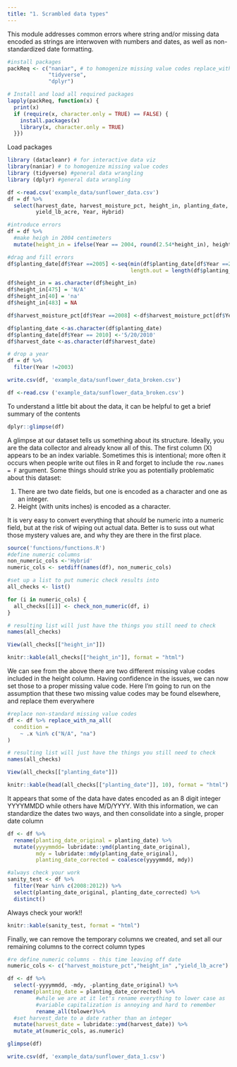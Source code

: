 ```yaml
---
title: "1. Scrambled data types"
---
```


This module addresses common errors where string and/or missing data encoded as strings are interwoven with numbers and dates, as well as non-standardized date formatting.

```r
#install packages
packReq <- c("naniar", # to homogenize missing value codes replace_with_na_all
             "tidyverse",
             "dplyr") 

# Install and load all required packages
lapply(packReq, function(x) {
  print(x)
  if (require(x, character.only = TRUE) == FALSE) {
    install.packages(x)
    library(x, character.only = TRUE)
  }})

```

Load packages

```r
library (datacleanr) # for interactive data viz
library(naniar) # to homogenize missing value codes
library (tidyverse) #general data wrangling
library (dplyr) #general data wrangling
```

```r
df <-read.csv('example_data/sunflower_data.csv')
df = df %>%
  select(harvest_date, harvest_moisture_pct, height_in, planting_date, 
         yield_lb_acre, Year, Hybrid)

#introduce errors
df = df %>% 
  #make heigh in 2004 centimeters
  mutate(height_in = ifelse(Year == 2004, round(2.54*height_in), height_in))

#drag and fill errors
df$planting_date[df$Year ==2005] <-seq(min(df$planting_date[df$Year ==2005]),by=1,
                                       length.out = length(df$planting_date[df$Year ==2005]))

df$height_in = as.character(df$height_in)
df$height_in[475] = 'N/A'
df$height_in[40] = 'na'
df$height_in[483] = NA

df$harvest_moisture_pct[df$Year ==2008] <-df$harvest_moisture_pct[df$Year ==2008]/100

df$planting_date <-as.character(df$planting_date)
df$planting_date[df$Year == 2010] <-'5/20/2010'
df$harvest_date <-as.character(df$harvest_date)

# drop a year
df = df %>%
  filter(Year !=2003)

write.csv(df, 'example_data/sunflower_data_broken.csv')


```

```r
df <-read.csv ('example_data/sunflower_data_broken.csv')

```

To understand a little bit about the data, it can be helpful to get a brief summary of the contents

```r
dplyr::glimpse(df)

```

A glimpse at our dataset tells us something about its structure. Ideally, you are the data collector and already know all of this. The first column (X) appears to be an index variable. Sometimes this is intentional; more often it occurs when people write out files in R and forget to include the `row.names = F` argument. Some things should strike you as potentially problematic about this dataset:

1.  There are two date fields, but one is encoded as a character and one as an integer.
2.  Height (with units inches) is encoded as a character.

It is very easy to convert everything that *should* be numeric into a numeric field, but at the risk of wiping out actual data. Better is to suss out what those mystery values are, and why they are there in the first place.

```r
source('functions/functions.R')
#define numeric columns
non_numeric_cols <-'Hybrid'
numeric_cols <- setdiff(names(df), non_numeric_cols)

#set up a list to put numeric check results into
all_checks <- list()

for (i in numeric_cols) {
  all_checks[[i]] <- check_non_numeric(df, i)
}

# resulting list will just have the things you still need to check
names(all_checks)

```

```r
View(all_checks[["height_in"]])
```

```r
knitr::kable(all_checks[["height_in"]], format = "html")

```

We can see from the above there are two different missing value codes included in the height column. Having confidence in the issues, we can now set those to a proper missing value code. Here I'm going to run on the assumption that these two missing value codes may be found elsewhere, and replace them everywhere

```r
#replace non-standard missing value codes
df <- df %>% replace_with_na_all(
  condition =
    ~ .x %in% c("N/A", "na")
)

```

```r
# resulting list will just have the things you still need to check
names(all_checks)

```

```r
View(all_checks[["planting_date"]])
```

```r
knitr::kable(head(all_checks[["planting_date"]], 10), format = "html")

```

It appears that some of the data have dates encoded as an 8 digit integer YYYYMMDD while others have M/D/YYYY. With this information, we can standardize the dates two ways, and then consolidate into a single, proper date column

```r
df <- df %>%
  rename(planting_date_original = planting_date) %>%
  mutate(yyyymmdd= lubridate::ymd(planting_date_original),
         mdy = lubridate::mdy(planting_date_original),
         planting_date_corrected = coalesce(yyyymmdd, mdy))

#always check your work
sanity_test <- df %>% 
  filter(Year %in% c(2008:2012)) %>%
  select(planting_date_original, planting_date_corrected) %>%
  distinct()

```

Always check your work!!

```r
knitr::kable(sanity_test, format = "html")

```

Finally, we can remove the temporary columns we created, and set all our remaining columns to the correct column types

```r
#re define numeric columns - this time leaving off date
numeric_cols <- c("harvest_moisture_pct","height_in" ,"yield_lb_acre")      

df <- df %>%
  select(-yyyymmdd, -mdy, -planting_date_original) %>%
  rename(planting_date = planting_date_corrected) %>%
         #while we are at it let's rename everything to lower case as 
         #variable capitalization is annoying and hard to remember
         rename_all(tolower)%>%
  #set harvest_date to a date rather than an integer
  mutate(harvest_date = lubridate::ymd(harvest_date)) %>%
  mutate_at(numeric_cols, as.numeric)

glimpse(df)

write.csv(df, 'example_data/sunflower_data_1.csv')
```

